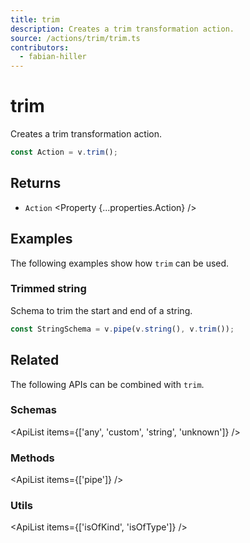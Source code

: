 ```yaml
---
title: trim
description: Creates a trim transformation action.
source: /actions/trim/trim.ts
contributors:
  - fabian-hiller
---
```



# trim

Creates a trim transformation action.

```ts
const Action = v.trim();
```

## Returns

- `Action` <Property {...properties.Action} />

## Examples

The following examples show how `trim` can be used.

### Trimmed string

Schema to trim the start and end of a string.

```ts
const StringSchema = v.pipe(v.string(), v.trim());
```

## Related

The following APIs can be combined with `trim`.

### Schemas

<ApiList items={['any', 'custom', 'string', 'unknown']} />

### Methods

<ApiList items={['pipe']} />

### Utils

<ApiList items={['isOfKind', 'isOfType']} />
